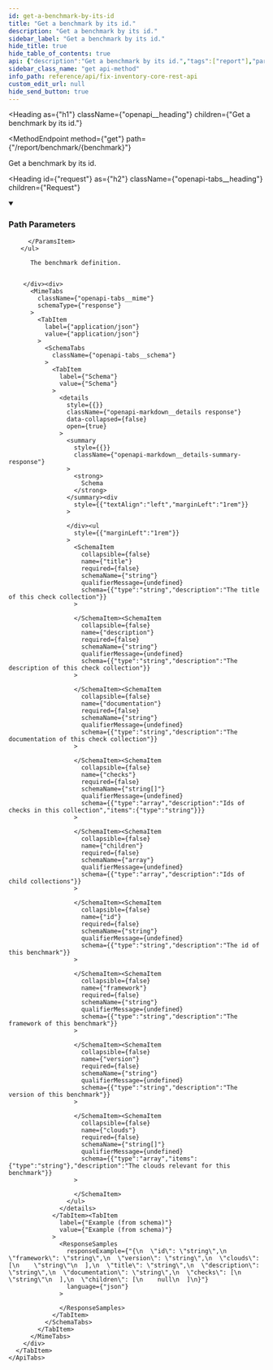 ```yaml
---
id: get-a-benchmark-by-its-id
title: "Get a benchmark by its id."
description: "Get a benchmark by its id."
sidebar_label: "Get a benchmark by its id."
hide_title: true
hide_table_of_contents: true
api: {"description":"Get a benchmark by its id.","tags":["report"],"parameters":[{"name":"benchmark","in":"path","description":"The ID of the benchmark.","schema":{"type":"string"},"example":"aws_cis_1_5","required":true}],"responses":{"200":{"description":"The benchmark definition.","content":{"application/json":{"schema":{"type":"object","allOf":[{"type":"object","properties":{"title":{"type":"string","description":"The title of this check collection"},"description":{"type":"string","description":"The description of this check collection"},"documentation":{"type":"string","description":"The documentation of this check collection"},"checks":{"type":"array","items":{"type":"string"},"description":"Ids of checks in this collection"},"children":{"type":"array","items":"circular(CheckCollection)","description":"Ids of child collections"}},"title":"CheckCollection"}],"properties":{"id":{"type":"string","description":"The id of this benchmark"},"framework":{"type":"string","description":"The framework of this benchmark"},"version":{"type":"string","description":"The version of this benchmark"},"clouds":{"type":"array","items":{"type":"string"},"description":"The clouds relevant for this benchmark"}},"title":"Benchmark"}}}}},"method":"get","path":"/report/benchmark/{benchmark}","servers":[{"url":"https://{host}:{port}","variables":{"host":{"default":"localhost"},"port":{"default":"8900"}}}],"info":{"title":"Fix Inventory Core REST API","version":"V1"},"postman":{"name":"Get a benchmark by its id.","description":{"content":"Get a benchmark by its id.","type":"text/plain"},"url":{"path":["report","benchmark",":benchmark"],"host":["{{baseUrl}}"],"query":[],"variable":[{"disabled":false,"description":{"content":"(Required) The ID of the benchmark.","type":"text/plain"},"type":"any","value":"","key":"benchmark"}]},"header":[{"key":"Accept","value":"application/json"}],"method":"GET"}}
sidebar_class_name: "get api-method"
info_path: reference/api/fix-inventory-core-rest-api
custom_edit_url: null
hide_send_button: true
---
```



<Heading
  as={"h1"}
  className={"openapi__heading"}
  children={"Get a benchmark by its id."}
>
</Heading>

<MethodEndpoint
  method={"get"}
  path={"/report/benchmark/{benchmark}"}
>
  
</MethodEndpoint>

Get a benchmark by its id.

<Heading
  id={"request"}
  as={"h2"}
  className={"openapi-tabs__heading"}
  children={"Request"}
>
</Heading>

<details
  style={{"marginBottom":"1rem"}}
  className={"openapi-markdown__details"}
  data-collapsed={false}
  open={true}
>
  <summary
    style={{}}
  >
    <h3
      className={"openapi-markdown__details-summary-header-params"}
    >
      Path Parameters
    </h3>
  </summary><div>
    <ul>
      <ParamsItem
        className={"paramsItem"}
        param={{"name":"benchmark","in":"path","description":"The ID of the benchmark.","schema":{"type":"string"},"example":"aws_cis_1_5","required":true}}
      >
        
      </ParamsItem>
    </ul>
  </div>
</details><div>
  <div>
    <ApiTabs
      label={undefined}
      id={undefined}
    >
      <TabItem
        label={"200"}
        value={"200"}
      >
        <div>
          
          
          The benchmark definition.
          
          
        </div><div>
          <MimeTabs
            className={"openapi-tabs__mime"}
            schemaType={"response"}
          >
            <TabItem
              label={"application/json"}
              value={"application/json"}
            >
              <SchemaTabs
                className={"openapi-tabs__schema"}
              >
                <TabItem
                  label={"Schema"}
                  value={"Schema"}
                >
                  <details
                    style={{}}
                    className={"openapi-markdown__details response"}
                    data-collapsed={false}
                    open={true}
                  >
                    <summary
                      style={{}}
                      className={"openapi-markdown__details-summary-response"}
                    >
                      <strong>
                        Schema
                      </strong>
                    </summary><div
                      style={{"textAlign":"left","marginLeft":"1rem"}}
                    >
                      
                    </div><ul
                      style={{"marginLeft":"1rem"}}
                    >
                      <SchemaItem
                        collapsible={false}
                        name={"title"}
                        required={false}
                        schemaName={"string"}
                        qualifierMessage={undefined}
                        schema={{"type":"string","description":"The title of this check collection"}}
                      >
                        
                      </SchemaItem><SchemaItem
                        collapsible={false}
                        name={"description"}
                        required={false}
                        schemaName={"string"}
                        qualifierMessage={undefined}
                        schema={{"type":"string","description":"The description of this check collection"}}
                      >
                        
                      </SchemaItem><SchemaItem
                        collapsible={false}
                        name={"documentation"}
                        required={false}
                        schemaName={"string"}
                        qualifierMessage={undefined}
                        schema={{"type":"string","description":"The documentation of this check collection"}}
                      >
                        
                      </SchemaItem><SchemaItem
                        collapsible={false}
                        name={"checks"}
                        required={false}
                        schemaName={"string[]"}
                        qualifierMessage={undefined}
                        schema={{"type":"array","description":"Ids of checks in this collection","items":{"type":"string"}}}
                      >
                        
                      </SchemaItem><SchemaItem
                        collapsible={false}
                        name={"children"}
                        required={false}
                        schemaName={"array"}
                        qualifierMessage={undefined}
                        schema={{"type":"array","description":"Ids of child collections"}}
                      >
                        
                      </SchemaItem><SchemaItem
                        collapsible={false}
                        name={"id"}
                        required={false}
                        schemaName={"string"}
                        qualifierMessage={undefined}
                        schema={{"type":"string","description":"The id of this benchmark"}}
                      >
                        
                      </SchemaItem><SchemaItem
                        collapsible={false}
                        name={"framework"}
                        required={false}
                        schemaName={"string"}
                        qualifierMessage={undefined}
                        schema={{"type":"string","description":"The framework of this benchmark"}}
                      >
                        
                      </SchemaItem><SchemaItem
                        collapsible={false}
                        name={"version"}
                        required={false}
                        schemaName={"string"}
                        qualifierMessage={undefined}
                        schema={{"type":"string","description":"The version of this benchmark"}}
                      >
                        
                      </SchemaItem><SchemaItem
                        collapsible={false}
                        name={"clouds"}
                        required={false}
                        schemaName={"string[]"}
                        qualifierMessage={undefined}
                        schema={{"type":"array","items":{"type":"string"},"description":"The clouds relevant for this benchmark"}}
                      >
                        
                      </SchemaItem>
                    </ul>
                  </details>
                </TabItem><TabItem
                  label={"Example (from schema)"}
                  value={"Example (from schema)"}
                >
                  <ResponseSamples
                    responseExample={"{\n  \"id\": \"string\",\n  \"framework\": \"string\",\n  \"version\": \"string\",\n  \"clouds\": [\n    \"string\"\n  ],\n  \"title\": \"string\",\n  \"description\": \"string\",\n  \"documentation\": \"string\",\n  \"checks\": [\n    \"string\"\n  ],\n  \"children\": [\n    null\n  ]\n}"}
                    language={"json"}
                  >
                    
                  </ResponseSamples>
                </TabItem>
              </SchemaTabs>
            </TabItem>
          </MimeTabs>
        </div>
      </TabItem>
    </ApiTabs>
  </div>
</div>
